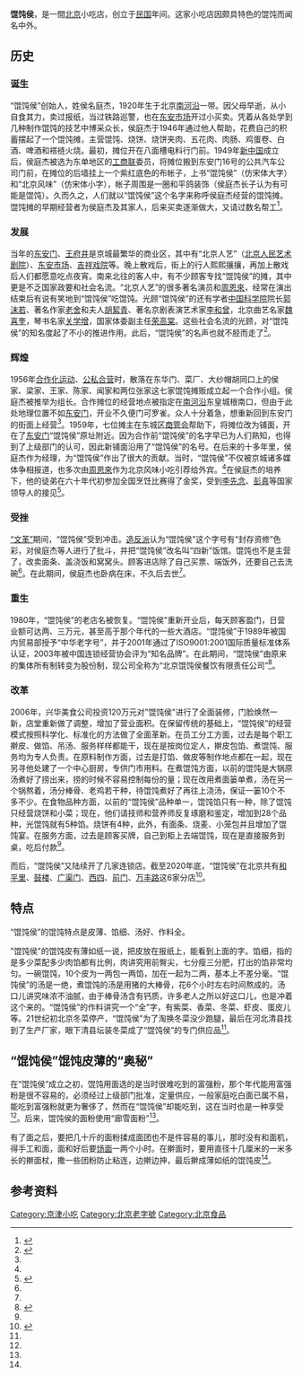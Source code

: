 '''馄饨侯'''，是一間[[北京|北京]]小吃店，创立于[[中华民国大陆时期|民国]]年间。这家小吃店因颇具特色的馄饨而闻名中外。

==历史==

===诞生===
“馄饨侯”创始人，姓侯名庭杰，1920年生于北京[[南河沿大街|南河沿]]一带。因父母早逝，从小自食其力，卖过报纸，当过铁路巡警，也在[[东安市场|东安市场]]开过小买卖。凭着从各处学到几种制作馄饨的技艺中博采众长，侯庭杰于1946年通过他人帮助，花费自己的积蓄摆起了一个馄饨摊，主营馄饨、烧饼、烧饼夹肉、五花肉、肉肠、鸡蛋卷、白酒、啤酒和褡裢火烧。最初，摊位开在八面槽电料行门前。1949年[[中华人民共和国|新中国]]成立后，侯庭杰被选为东单地区的[[中华全国工商业联合会|工商联]]委员，将摊位搬到东安门16号的公共汽车公司门前，在摊位的后墙挂上一个紫红底色的布帐子，上书“馄饨侯”（仿宋体大字）和“北京风味”（仿宋体小字），帐子周围是一圈和平鸽装饰（侯庭杰长子认为有可能是馄饨）。久而久之，人们就以“馄饨侯”这个名字来称呼侯庭杰经营的馄饨摊。馄饨摊的早期经营者为侯庭杰及其家人，后来买卖逐渐做大，又请过数名帮工<ref name="son">{{cite web |author1=皇城根儿胡同串子 |title=“馄饨侯”创始人侯庭杰长子侯柱国讲述馄饨侯的往事 |url=https://www.sohu.com/a/148446310_642365 |website=搜狐网 |accessdate=2021-02-12}}</ref>。

===发展===
当年的[[东安门|东安门]]、[[王府井|王府井]]是京城最繁华的商业区，其中有“北京人艺”（[[北京人民艺术剧院|北京人民艺术剧院]]）、[[东安市场|东安市场]]、[[吉祥戏院|吉祥戏院]]等。晚上散戏后，街上的行人熙熙攘攘，再加上散戏后人们都愿意吃点夜宵。南来北往的客人中，有不少顾客专找“馄饨侯”的摊，其中更是不乏国家政要和社会名流。“北京人艺”的很多著名演员和[[周恩来|周恩來]]，经常在演出结束后有说有笑地到“馄饨侯”吃馄饨。光顾“馄饨侯”的还有学者[[中国科学院|中国科学院]]院长[[郭沫若|郭沫若]]、著名作家[[老舍|老舍]]和夫人[[胡絜青|胡絜青]]、著名京剧表演艺术家[[李和曾|李和曾]]，北京曲艺名家[[魏喜奎|魏喜奎]]，琴书名家[[关学增|关学增]]，国家体委副主任[[荣高棠|荣高棠]]。这些社会名流的光顾，对“馄饨侯”的知名度起了不小的推进作用。此后，“馄饨侯”的名声也就不胫而走了<ref name="hth">{{cite web |author1=张思 |title=馄饨侯 |url=http://beijing.jinghua.cn/c/201212/19/n3820542.shtml |website=京华网 |accessdate=2021-02-12 |archive-date=2012-12-29 |archive-url=https://web.archive.org/web/20121229164437/http://beijing.jinghua.cn/c/201212/19/n3820542.shtml |dead-url=no}}</ref>。

===辉煌===
1956年[[合作化运动|合作化运动]]、[[公私合营|公私合营]]时，散落在东华门、菜厂、大纱帽胡同口上的侯家、梁家、王家、陈家、闻家和两位张家这七家馄饨摊贩成立起一个合作小组。侯庭杰被推举为组长。合作摊位的经营地点被指定在[[南河沿大街|南河沿]]东皇城根南口，但由于此处地理位置不如[[东安门|东安门]]，开业不久便门可罗雀。众人十分着急，想重新回到东安门的街面上经营<ref name="hth" />。1959年，七位摊主在东城区[[商管会|商管会]]帮助下，将摊位改为铺面，开在了[[东安门|东安门]]“馄饨侯”原址附近。因为合作前“馄饨侯”的名字早已为人们熟知，也得到了上级部门的认可，因此新铺面沿用了“馄饨侯”的名号。在后来的十多年里，侯庭杰作为经理，为“馄饨侯”作出了很大的贡献。当时，“馄饨侯”不仅被京城诸多媒体争相报道，也多次由[[周恩来|周恩來]]作为北京风味小吃引荐给外宾。<ref name="son" />在侯庭杰的培养下，他的徒弟在六十年代初参加全国烹饪比赛得了金奖，受到[[李先念|李先念]]、[[彭真|彭真]]等国家领导人的接见<ref name="lzh">{{cite web |author1=黄维 |title=大席上露脸　周总理点名要馄饨候 |url=http://culture.people.com.cn/GB/60059/60074/4553579.html |website=人民网 |accessdate=2021-02-12 |archive-date=2009-06-04 |archive-url=https://web.archive.org/web/20090604084912/http://culture.people.com.cn/GB/60059/60074/4553579.html |dead-url=no}}</ref>。

===受挫===
[[文化大革命|“文革”]]期间，“馄饨侯”受到冲击。[[造反派|造反派]]认为“馄饨侯”这个字号有“封存资修”色彩，对侯庭杰等人进行了批斗，并把“馄饨侯”改名叫“四新”饭馆。馄饨也不是主营了，改卖面条、盖浇饭和窝窝头。顾客进店除了自己买票、端饭外，还要自己去洗碗<ref name="hth" />。在此期间，侯庭杰也卧病在床，不久后去世<ref name="son" />。

===重生===
1980年，“馄饨侯”的老店名被恢复。“馄饨侯”重新开业后，每天顾客盈门，日营业额可达两、三万元，甚至高于那个年代的一些大酒店。“馄饨侯”于1989年被国内贸易部授予“中华老字号”，并于2001年通过了ISO9001:2001国际质量标准体系认证，2003年被中国连锁经营协会评为“知名品牌”。在此期间，“馄饨侯”由原来的集体所有制转变为股份制，现公司全称为“北京馄饨侯餐饮有限责任公司”<ref>{{cite web |title=馄饨侯 |url=http://shop.bytravel.cn/produce4/hou.html |website=北京市老字号馄饨侯专题 |accessdate=2021-02-12}}</ref>。

===改革===
2006年，兴华美食公司投资120万元对"馄饨侯"进行了全面装修，门脸焕然一新，店堂重新做了调整，增加了营业面积。在保留传统的基础上，“馄饨侯”的经营模式按照科学化、标准化的方法做了全面革新。在员工分工方面，过去是每个职工擀皮、做馅、吊汤、服务样样都能干，现在是按岗位定人，擀皮包馅、煮馄饨、服务均为专人负责。在原料制作方面，过去是打馅、做皮等制作地点都在一起，现在另寻他处建了一个中心厨房，专供门市用料。在煮馄饨方面，以前的馄饨是大锅原汤煮好了捞出来，捞的时候不容易控制每份的量；现在改用煮面篓单煮，汤在另一个锅熬着，汤分棒骨、老鸡若干种，待馄饨煮好了再往上浇汤，保证一篓10个不多不少。在食物品种方面，以前的“馄饨侯”品种单一，馄饨馅只有一种，除了馄饨只经营烧饼和小菜；现在，他们请技师和营养师反复琢磨和鉴定，增加到28个品种，光馄饨就有5种馅。烧饼有4种，此外，有面条、烧麦、小笼包并且增加了馄饨宴。在服务方面，过去是顾客买牌，自己到柜上去端馄饨，现在是直接服务到桌，吃后付款<ref name="lzh" />。

而后，“馄饨侯”又陆续开了几家连锁店。截至2020年底，“馄饨侯”在北京共有[[和平里|和平里]]、[[鼓楼|鼓楼]]、[[广渠门|广渠门]]、[[西四|西四]]、[[前门|前门]]、[[万丰路|万丰路]]这6家分店<ref>{{cite web |title=北京馄饨侯相关搜索结果推荐 |url=https://www.dianping.com/search/keyword/2/0_馄饨侯 |website=大众点评网 |accessdate=2021-02-12}}</ref>。

==特点==
“馄饨侯”的馄饨特点是皮薄、馅细、汤好、作料全。

"馄饨侯"的馄饨皮有薄如纸一说，把皮放在报纸上，能看到上面的字。馅细，指的是多少菜配多少肉馅都有比例，肉讲究用前臀尖，七分瘦三分肥，打出的馅非常均匀。一碗馄饨，10个皮为一两包一两馅，加在一起为二两，基本上不差分毫。“馄饨侯”的汤是一绝，煮馄饨的汤是用猪的大棒骨，花6个小时左右时间熬成的。汤口儿讲究味浓不油腻，由于棒骨汤含有钙质，许多老人之所以好这口儿，也是冲着这个来的。“馄饨侯”的作料讲究一个“全”字，有紫菜、香菜、冬菜、虾皮、蛋皮儿等。21世纪初北京冬菜停产，“馄饨侯”为了淘换冬菜没少跑腿，最后在河北清县找到了生产厂家，眼下清县坛装冬菜成了“馄饨侯”的专门供应品<ref name="lzh" />。

==“馄饨侯”馄饨皮薄的“奥秘”==
在“馄饨侯”成立之初，馄饨用面选的是当时很难吃到的富强粉，那个年代能用富强粉是很不容易的，必须经过上级部门批准，定量供应，一般家庭吃白面已属不易，能吃到富强粉就更为奢侈了，然而在“馄饨侯”却能吃到，这在当时也是一种享受<ref name="son" />。后来，馄饨侯的面粉使用“廊雪面粉”<ref name="hth" />。

有了面之后，要把几十斤的面粉揉成面团也不是件容易的事儿，那时没有和面机，得手工和面，面和好后要[[饧面|饧面]]一两个小时。在擀面时，要用直径十几厘米的一米多长的擀面杖，撒一些团粉防止粘连，边擀边抻，最后擀成薄如纸的馄饨皮<ref name="son" />。

==参考资料==
{{reflist}}
{{老北京城}}

[[Category:京津小吃|Category:京津小吃]]
[[Category:北京老字號|Category:北京老字號]]
[[Category:北京食品|Category:北京食品]]
